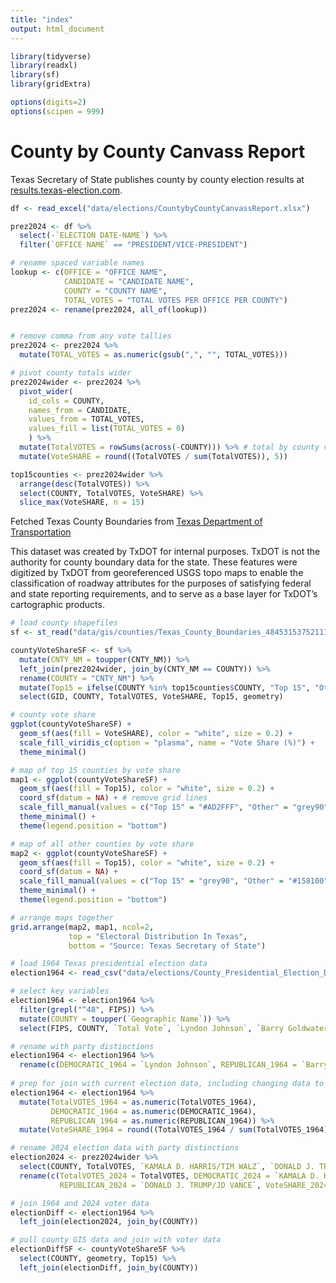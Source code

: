 ```yaml
---
title: "index"
output: html_document
---
```


```r

library(tidyverse)
library(readxl)
library(sf)
library(gridExtra)

options(digits=2)
options(scipen = 999)

```

# County by County Canvass Report

Texas Secretary of State publishes county by county election results at [results.texas-election.com](https://results.texas-election.com/races).


```r

df <- read_excel("data/elections/CountybyCountyCanvassReport.xlsx")

prez2024 <- df %>%
  select(-`ELECTION DATE-NAME`) %>%
  filter(`OFFICE NAME` == "PRESIDENT/VICE-PRESIDENT")

```


```r

# rename spaced variable names
lookup <- c(OFFICE = "OFFICE NAME",
            CANDIDATE = "CANDIDATE NAME",
            COUNTY = "COUNTY NAME",
            TOTAL_VOTES = "TOTAL VOTES PER OFFICE PER COUNTY")
prez2024 <- rename(prez2024, all_of(lookup)) 


# remove comma from any vote tallies
prez2024 <- prez2024 %>% 
  mutate(TOTAL_VOTES = as.numeric(gsub(",", "", TOTAL_VOTES)))

# pivot county totals wider
prez2024wider <- prez2024 %>%
  pivot_wider(
    id_cols = COUNTY,
    names_from = CANDIDATE,
    values_from = TOTAL_VOTES,
    values_fill = list(TOTAL_VOTES = 0)
    ) %>%
  mutate(TotalVOTES = rowSums(across(-COUNTY))) %>% # total by county votes
  mutate(VoteSHARE = round((TotalVOTES / sum(TotalVOTES)), 5))


```

```r

top15counties <- prez2024wider %>%
  arrange(desc(TotalVOTES)) %>%
  select(COUNTY, TotalVOTES, VoteSHARE) %>%
  slice_max(VoteSHARE, n = 15)

```

Fetched Texas County Boundaries from [Texas Department of Transportation](https://gis-txdot.opendata.arcgis.com/datasets/texas-county-boundaries/explore?location=28.324243%2C-96.928342%2C5.62)

This dataset was created by TxDOT for internal purposes. TxDOT is not the authority for county boundary data for the state. These features were digitized by TxDOT from georeferenced USGS topo maps to enable the classification of roadway attributes for the purposes of satisfying federal and state reporting requirements, and to serve as a base layer for TxDOT's cartographic products. 


```r

# load county shapefiles
sf <- st_read("data/gis/counties/Texas_County_Boundaries_4845315375211121464/County_Boundaries.shp")

countyVoteShareSF <- sf %>%
  mutate(CNTY_NM = toupper(CNTY_NM)) %>%
  left_join(prez2024wider, join_by(CNTY_NM == COUNTY)) %>%
  rename(COUNTY = "CNTY_NM") %>%
  mutate(Top15 = ifelse(COUNTY %in% top15counties$COUNTY, "Top 15", "Other")) %>%
  select(GID, COUNTY, TotalVOTES, VoteSHARE, Top15, geometry)

```


```r

# county vote share
ggplot(countyVoteShareSF) +
  geom_sf(aes(fill = VoteSHARE), color = "white", size = 0.2) +
  scale_fill_viridis_c(option = "plasma", name = "Vote Share (%)") +
  theme_minimal()

# map of top 15 counties by vote share
map1 <- ggplot(countyVoteShareSF) +
  geom_sf(aes(fill = Top15), color = "white", size = 0.2) +
  coord_sf(datum = NA) + # remove grid lines
  scale_fill_manual(values = c("Top 15" = "#AD2FFF", "Other" = "grey90")) +
  theme_minimal() +
  theme(legend.position = "bottom")

# map of all other counties by vote share
map2 <- ggplot(countyVoteShareSF) +
  geom_sf(aes(fill = Top15), color = "white", size = 0.2) +
  coord_sf(datum = NA) +
  scale_fill_manual(values = c("Top 15" = "grey90", "Other" = "#158100")) +
  theme_minimal() +
  theme(legend.position = "bottom")

# arrange maps together
grid.arrange(map2, map1, ncol=2,
             top = "Electoral Distribution In Texas",
             bottom = "Source: Texas Secretary of State")

```
```r

# load 1964 Texas presidential election data
election1964 <- read_csv("data/elections/County_Presidential_Election_Data_1964_0_0_2.csv") 

# select key variables
election1964 <- election1964 %>%
  filter(grepl("^48", FIPS)) %>%                 
  mutate(COUNTY = toupper(`Geographic Name`)) %>%
  select(FIPS, COUNTY, `Total Vote`, `Lyndon Johnson`, `Barry Goldwater`) 

# rename with party distinctions
election1964 <- election1964 %>%
  rename(c(DEMOCRATIC_1964 = `Lyndon Johnson`, REPUBLICAN_1964 = `Barry Goldwater`, TotalVOTES_1964 = `Total Vote`))
  
# prep for join with current election data, including changing data to doubles
election1964 <- election1964 %>%
  mutate(TotalVOTES_1964 = as.numeric(TotalVOTES_1964),
         DEMOCRATIC_1964 = as.numeric(DEMOCRATIC_1964),
         REPUBLICAN_1964 = as.numeric(REPUBLICAN_1964)) %>%
  mutate(VoteSHARE_1964 = round((TotalVOTES_1964 / sum(TotalVOTES_1964)), 5))

# rename 2024 election data with party distinctions
election2024 <- prez2024wider %>%
  select(COUNTY, TotalVOTES, `KAMALA D. HARRIS/TIM WALZ`, `DONALD J. TRUMP/JD VANCE`, VoteSHARE) %>%
  rename(c(TotalVOTES_2024 = TotalVOTES, DEMOCRATIC_2024 = `KAMALA D. HARRIS/TIM WALZ`, 
           REPUBLICAN_2024 = `DONALD J. TRUMP/JD VANCE`, VoteSHARE_2024 = VoteSHARE))

# join 1964 and 2024 voter data
electionDiff <- election1964 %>%
  left_join(election2024, join_by(COUNTY))

# pull county GIS data and join with voter data
electionDiffSF <- countyVoteShareSF %>%
  select(COUNTY, geometry, Top15) %>%
  left_join(electionDiff, join_by(COUNTY))

```


